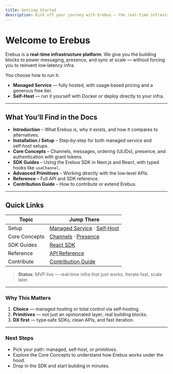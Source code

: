```yaml
---
title: Getting Started
description: Kick off your journey with Erebus – the real-time infrastructure at the edge.
---
```


# Welcome to Erebus

Erebus is a **real‑time infrastructure platform**. We give you the building blocks to power messaging, presence, and sync at scale — without forcing you to reinvent low‑latency infra.

You choose how to run it:
- **Managed Service** — fully hosted, with usage‑based pricing and a generous free tier.
- **Self‑Host** — run it yourself with Docker or deploy directly to your infra.

---

## What You’ll Find in the Docs

- **Introduction** – What Erebus is, why it exists, and how it compares to alternatives.
- **Installation / Setup** – Step‑by‑step for both managed service and self‑host setups.
- **Core Concepts** – Channels, messages, ordering (ULIDs), presence, and authentication with grant tokens.
- **SDK Guides** – Using the Erebus SDK in Next.js and React, with typed hooks like `useChannel`.
- **Advanced Primitives** – Working directly with the low‑level APIs.
- **Reference** – Full API and SDK reference.
- **Contribution Guide** – How to contribute or extend Erebus.

---

## Quick Links

| Topic                | Jump There |
|----------------------|------------|
| Setup                | [Managed Service](/docs/setup/managed) · [Self‑Host](/docs/setup/self-host) |
| Core Concepts        | [Channels](/docs/concepts/channels) · [Presence](/docs/concepts/presence) |
| SDK Guides           | [React SDK](/docs/sdk/react) |
| Reference            | [API Reference](/docs/reference) |
| Contribute           | [Contribution Guide](/docs/contribution-guidelines) |

> **Status**: MVP live — real‑time infra that just works. Iterate fast, scale later.

---

### Why This Matters

1. **Choice** — managed hosting or total control via self‑hosting.
2. **Primitives** — not just an opinionated layer; real building blocks.
3. **DX first** — type‑safe SDKs, clean APIs, and fast iteration.

---

### Next Steps

- Pick your path: managed, self‑host, or primitives.
- Explore the Core Concepts to understand how Erebus works under the hood.
- Drop in the SDK and start building in minutes.